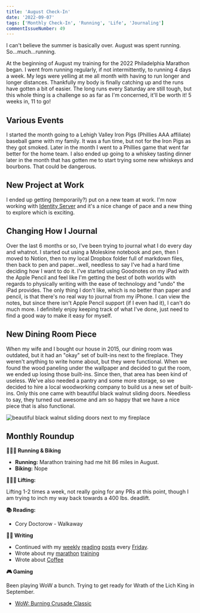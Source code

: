 ```yaml
---
title: 'August Check-In'
date: '2022-09-07'
tags: ['Monthly Check-In', 'Running', 'Life', 'Journaling']
commentIssueNumber: 49
---
```


I can't believe the summer is basically over. August was spent running. So...much...running.

At the beginning of August my training for the 2022 Philadelphia Marathon began. I went from running regularly, if not intermittently, to running 4 days a week. My legs were yelling at me all month with having to run longer and longer distances. Thankfully my body is finally catching up and the runs have gotten a bit of easier. The long runs every Saturday are still tough, but this whole thing is a challenge so as far as I'm concerned, it'll be worth it! 5 weeks in, 11 to go!

## Various Events

I started the month going to a Lehigh Valley Iron Pigs (Phillies AAA affiliate) baseball game with my family. It was a fun time, but not for the Iron Pigs as they got smoked. Later in the month I went to a Phillies game that went far better for the home team. I also ended up going to a whiskey tasting dinner later in the month that has gotten me to start trying some new whiskeys and bourbons. That could be dangerous.

## New Project at Work

I ended up getting (temporarily?) put on a new team at work. I'm now working with [Identity Server](https://identityserver4.readthedocs.io/en/latest/) and it's a nice change of pace and a new thing to explore which is exciting.

## Changing How I Journal

Over the last 6 months or so, I've been trying to journal what I do every day and whatnot. I started out using a Moleskine notebook and pen, then I moved to Notion, then to my local Dropbox folder full of markdown files, then back to pen and paper...well, needless to say I've had a hard time deciding how I want to do it. I've started using Goodnotes on my iPad with the Apple Pencil and feel like I'm getting the best of both worlds with regards to physically writing with the ease of technology and "undo" the iPad provides. The only thing I don't like, which is no better than paper and pencil, is that there's no real way to journal from my iPhone. I can view the notes, but since there isn't Apple Pencil support (if I even had it), I can't do much more. I definitely enjoy keeping track of what I've done, just need to find a good way to make it easy for myself.

## New Dining Room Piece

When my wife and I bought our house in 2015, our dining room was outdated, but it had an "okay" set of built-ins next to the fireplace. They weren't anything to write home about, but they were functional. When we found the wood paneling under the wallpaper and decided to gut the room, we ended up losing those built-ins. Since then, that area has been kind of useless. We've also needed a pantry and some more storage, so we decided to hire a local woodworking company to build us a new set of built-ins. Only this one came with beautiful black walnut sliding doors. Needless to say, they turned out awesome and am so happy that we have a nice piece that is also functional.

![beautiful black walnut sliding doors next to my fireplace](../../assets/images/posts/2022-09-07-august-2022-check-in/closet.jpg)

## Monthly Roundup

**🏃🏼‍♂️ Running & Biking**

- **Running:** Marathon training had me hit 86 miles in August.
- **Biking:** Nope

**🏋🏼‍♂️ Lifting:**

Lifting 1-2 times a week, not really going for any PRs at this point, though I am trying to inch my way back towards a 400 lbs. deadlift.

**📚 Reading:**

- <ExternalLink href="https://bookshop.org/books/walkaway/9780765392770" title="Walkway by Cory Doctorow">Cory Doctorow - Walkaway</ExternalLink>

**✍🏻 Writing**

- Continued with my [weekly](/posts/2022/08/05/reading-list) [reading](/posts/2022/08/12/reading-list) [posts](/posts/2022/08/19/reading-list) every [Friday](/posts/2022/09/02/reading-list).
- Wrote about my [marathon](/posts/2022/08/03/marathon-training) [training](/posts/2022/08/29/marathon-training-update)
- Wrote about [Coffee](/posts/2022/08/18/upping-our-coffee-game)

**🎮 Gaming**

Been playing WoW a bunch. Trying to get ready for Wrath of the Lich King in September.

- <a href="https://worldofwarcraft.com/en-us/wowclassic" target="_blank" rel="noreferrer nofollow">WoW: Burning Crusade Classic</a>